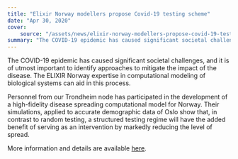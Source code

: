 ```yaml
---
title: "Elixir Norway modellers propose Covid-19 testing scheme"
date: "Apr 30, 2020"
cover:
    source: "/assets/news/elixir-norway-modellers-propose-covid-19-testing-scheme/cover.png"
summary: "The COVID-19 epidemic has caused significant societal challenges, and it is of utmost important to identify approaches to mitigate the impact of the disease. The ELIXIR Norway expertise in computational modeling of biological systems can aid in this process."
---
```


The COVID-19 epidemic has caused significant societal challenges, and it is
of utmost important to identify approaches to mitigate the impact of the
disease. The ELIXIR Norway expertise in computational modeling of biological
systems can aid in this process.

Personnel from our Trondheim node has participated in the development
of a high-fidelity disease spreading computational model for Norway. Their
simulations, applied to accurate demographic data of Oslo show that, in
contrast to random testing, a structured testing regime will have the
added benefit of serving as an intervention by markedly reducing the level
of spread.

More information and details are available
[here](https://www.ntnu.edu/biotechnology/ntnu-covid-19).
